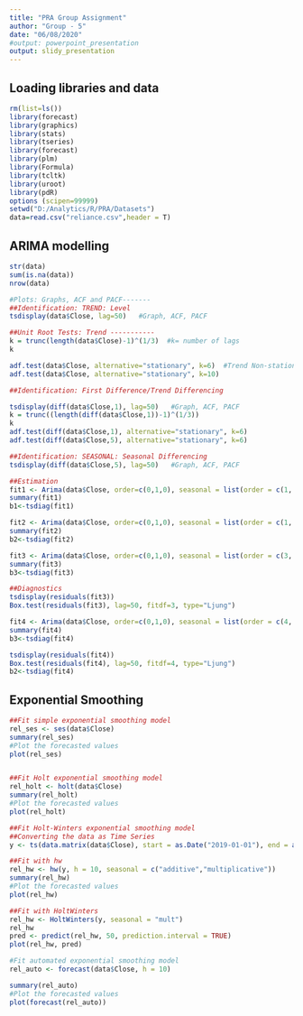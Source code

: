 ```yaml
---
title: "PRA Group Assignment"
author: "Group - 5"
date: "06/08/2020"
#output: powerpoint_presentation
output: slidy_presentation
---
```



## Loading libraries and data
```r
rm(list=ls())
library(forecast)
library(graphics)
library(stats)
library(tseries)
library(forecast)
library(plm)
library(Formula)
library(tcltk)
library(uroot)
library(pdR)
options (scipen=99999)
setwd("D:/Analytics/R/PRA/Datasets")
data=read.csv("reliance.csv",header = T)
```

## ARIMA modelling
```r
str(data)
sum(is.na(data))
nrow(data)

#Plots: Graphs, ACF and PACF-------
##Identification: TREND: Level
tsdisplay(data$Close, lag=50)   #Graph, ACF, PACF

##Unit Root Tests: Trend -----------
k = trunc(length(data$Close)-1)^(1/3)  #k= number of lags
k

adf.test(data$Close, alternative="stationary", k=6)  #Trend Non-stationarity
adf.test(data$Close, alternative="stationary", k=10)

##Identification: First Difference/Trend Differencing

tsdisplay(diff(data$Close,1), lag=50)   #Graph, ACF, PACF
k = trunc((length(diff(data$Close,1))-1)^(1/3))
k
adf.test(diff(data$Close,1), alternative="stationary", k=6)  
adf.test(diff(data$Close,5), alternative="stationary", k=6)  

##Identification: SEASONAL: Seasonal Differencing
tsdisplay(diff(data$Close,5), lag=50)   #Graph, ACF, PACF

##Estimation
fit1 <- Arima(data$Close, order=c(0,1,0), seasonal = list(order = c(1, 1, 1), period=5))
summary(fit1)
b1<-tsdiag(fit1)

fit2 <- Arima(data$Close, order=c(0,1,0), seasonal = list(order = c(1, 1, 0), period=5))
summary(fit2)
b2<-tsdiag(fit2)

fit3 <- Arima(data$Close, order=c(0,1,0), seasonal = list(order = c(3, 1, 0), period=5))
summary(fit3)
b3<-tsdiag(fit3)

##Diagnostics
tsdisplay(residuals(fit3))
Box.test(residuals(fit3), lag=50, fitdf=3, type="Ljung")

fit4 <- Arima(data$Close, order=c(0,1,0), seasonal = list(order = c(4, 1, 0), period=5))
summary(fit4)
b3<-tsdiag(fit4)

tsdisplay(residuals(fit4))
Box.test(residuals(fit4), lag=50, fitdf=4, type="Ljung")
b2<-tsdiag(fit4)
```

## Exponential Smoothing
```r
##Fit simple exponential smoothing model 
rel_ses <- ses(data$Close)
summary(rel_ses)
#Plot the forecasted values
plot(rel_ses)


##Fit Holt exponential smoothing model 
rel_holt <- holt(data$Close)
summary(rel_holt)
#Plot the forecasted values
plot(rel_holt)

##Fit Holt-Winters exponential smoothing model 
##Converting the data as Time Series
y <- ts(data.matrix(data$Close), start = as.Date("2019-01-01"), end = as.Date ("2019-12-31"), frequency=5)

##Fit with hw
rel_hw <- hw(y, h = 10, seasonal = c("additive","multiplicative"))
summary(rel_hw)
#Plot the forecasted values
plot(rel_hw)

##Fit with HoltWinters
rel_hw <- HoltWinters(y, seasonal = "mult")
rel_hw
pred <- predict(rel_hw, 50, prediction.interval = TRUE)
plot(rel_hw, pred)

#Fit automated exponential smoothing model 
rel_auto <- forecast(data$Close, h = 10)

summary(rel_auto)
#Plot the forecasted values
plot(forecast(rel_auto))
```
